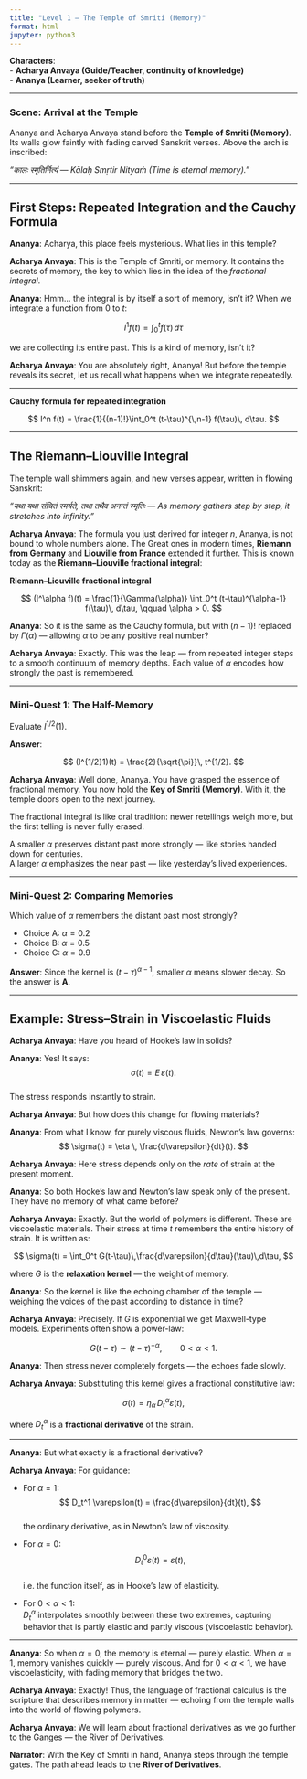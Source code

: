 ```yaml
---
title: "Level 1 – The Temple of Smriti (Memory)"
format: html
jupyter: python3
---
```


**Characters**:  
- **Acharya Anvaya (Guide/Teacher, continuity of knowledge)**  
- **Ananya (Learner, seeker of truth)**

---

### Scene: Arrival at the Temple

Ananya and Acharya Anvaya stand before the **Temple of Smriti (Memory)**. Its walls glow faintly with fading carved Sanskrit verses. Above the arch is inscribed:  

*"कालः स्मृतिर्नित्यं — Kālaḥ Smṛtir Nityaṁ (Time is eternal memory)."*

---

## First Steps: Repeated Integration and the Cauchy Formula

**Ananya**: Acharya, this place feels mysterious. What lies in this temple?

**Acharya Anvaya**: This is the Temple of Smriti, or memory. It contains the secrets of memory, the key to which lies in the idea of the *fractional integral*.

**Ananya**: Hmm… the integral is by itself a sort of memory, isn’t it? When we integrate a function from $0$ to $t$:  

$$
I^1 f(t) = \int_{0}^{t} f(\tau)\, d\tau
$$

we are collecting its entire past. This is a kind of memory, isn’t it?

**Acharya Anvaya**: You are absolutely right, Ananya! But before the temple reveals its secret, let us recall what happens when we integrate repeatedly.

---

<div class="rule-box">

**Cauchy formula for repeated integration**  

$$
I^n f(t) = \frac{1}{(n-1)!}\int_0^t (t-\tau)^{\,n-1} f(\tau)\, d\tau.
$$

</div>

---

## The Riemann–Liouville Integral

The temple wall shimmers again, and new verses appear, written in flowing Sanskrit:

*"यथा यथा संचितं स्मर्यते, तथा तथैव अनन्तं स्मृतिः — As memory gathers step by step, it stretches into infinity."*

**Acharya Anvaya**: The formula you just derived for integer $n$, Ananya, is not bound to whole numbers alone. The Great ones in modern times, **Riemann from Germany** and **Liouville from France** extended it further. This is known today as the **Riemann–Liouville fractional integral**:

<div class="rule-box">

**Riemann–Liouville fractional integral**  

$$
(I^\alpha f)(t) = \frac{1}{\Gamma(\alpha)} \int_0^t (t-\tau)^{\alpha-1} f(\tau)\, d\tau, \qquad \alpha > 0.
$$

</div>

**Ananya**: So it is the same as the Cauchy formula, but with $(n-1)!$ replaced by $\Gamma(\alpha)$ — allowing $\alpha$ to be any positive real number?

**Acharya Anvaya**: Exactly. This was the leap — from repeated integer steps to a smooth continuum of memory depths. Each value of $\alpha$ encodes how strongly the past is remembered.

---

### Mini-Quest 1: The Half-Memory

<div class="exercise-box">

Evaluate $I^{1/2}(1)$.  

**Answer**:  

$$
(I^{1/2}1)(t) = \frac{2}{\sqrt{\pi}}\, t^{1/2}.
$$

</div>

**Acharya Anvaya**: Well done, Ananya. You have grasped the essence of fractional memory. You now hold the **Key of Smriti (Memory)**. With it, the temple doors open to the next journey.

The fractional integral is like oral tradition: newer retellings weigh more, but the first telling is never fully erased.  

A smaller $\alpha$ preserves distant past more strongly — like stories handed down for centuries.  
A larger $\alpha$ emphasizes the near past — like yesterday’s lived experiences.

---

### Mini-Quest 2: Comparing Memories

<div class="exercise-box">

Which value of $\alpha$ remembers the distant past most strongly?

- Choice A: $\alpha = 0.2$  
- Choice B: $\alpha = 0.5$  
- Choice C: $\alpha = 0.9$

**Answer**: Since the kernel is $(t-\tau)^{\alpha - 1}$, smaller $\alpha$ means slower decay. So the answer is **A**.

</div>

---

## Example: Stress–Strain in Viscoelastic Fluids

**Acharya Anvaya**: Have you heard of Hooke's law in solids?

**Ananya**: Yes! It says:  
$$
\sigma(t) = E \, \varepsilon(t).
$$  
The stress responds instantly to strain.

**Acharya Anvaya**: But how does this change for flowing materials?

**Ananya**: From what I know, for purely viscous fluids, Newton’s law governs:  
$$
\sigma(t) = \eta \, \frac{d\varepsilon}{dt}(t).
$$

**Acharya Anvaya**: Here stress depends only on the *rate* of strain at the present moment.

**Ananya**: So both Hooke’s law and Newton’s law speak only of the present. They have no memory of what came before?

**Acharya Anvaya**: Exactly. But the world of polymers is different. These are viscoelastic materials. Their stress at time $t$ remembers the entire history of strain. It is written as:

<div class="rule-box">

$$
\sigma(t) = \int_0^t G(t-\tau)\,\frac{d\varepsilon}{d\tau}(\tau)\,d\tau,
$$

where $G$ is the **relaxation kernel** — the weight of memory.

</div>

**Ananya**: So the kernel is like the echoing chamber of the temple — weighing the voices of the past according to distance in time?

**Acharya Anvaya**: Precisely. If $G$ is exponential we get Maxwell-type models. Experiments often show a power-law:

<div class="rule-box">

$$
G(t-\tau)\sim (t-\tau)^{-\alpha}, \qquad 0<\alpha<1.
$$

</div>

**Ananya**: Then stress never completely forgets — the echoes fade slowly.

**Acharya Anvaya**: Substituting this kernel gives a fractional constitutive law:

<div class="rule-box">

$$
\sigma(t)=\eta_\alpha\,D_t^\alpha\varepsilon(t),
$$

where $D_t^\alpha$ is a **fractional derivative** of the strain.

</div>

---

**Ananya**: But what exactly is a fractional derivative?

**Acharya Anvaya**: For guidance:

- For $\alpha = 1$:  
  $$
  D_t^1 \varepsilon(t) = \frac{d\varepsilon}{dt}(t),
  $$  
  the ordinary derivative, as in Newton’s law of viscosity.

- For $\alpha = 0$:  
  $$
  D_t^0 \varepsilon(t) = \varepsilon(t),
  $$  
  i.e. the function itself, as in Hooke’s law of elasticity.

- For $0<\alpha<1$:  
  $D_t^\alpha$ interpolates smoothly between these two extremes, capturing behavior that is partly elastic and partly viscous (viscoelastic behavior).

---

**Ananya**: So when $\alpha=0$, the memory is eternal — purely elastic. When $\alpha=1$, memory vanishes quickly — purely viscous. And for $0<\alpha<1$, we have viscoelasticity, with fading memory that bridges the two.

**Acharya Anvaya**: Exactly! Thus, the language of fractional calculus is the scripture that describes memory in matter — echoing from the temple walls into the world of flowing polymers.

**Acharya Anvaya**: We will learn about fractional derivatives as we go further to the Ganges — the River of Derivatives.

<div class="narrator-box">

**Narrator**: With the Key of Smriti in hand, Ananya steps through the temple gates. The path ahead leads to the **River of Derivatives**.

</div>
